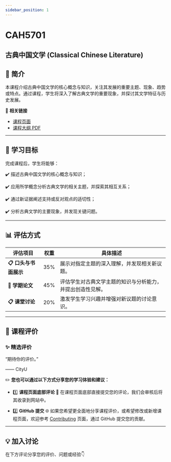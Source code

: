 ```yaml
---
sidebar_position: 1
---
```


# CAH5701
## 古典中国文学 (Classical Chinese Literature)

## **📘 简介**
本课程介绍古典中国文学的核心概念与知识，关注其发展的重要主题、现象、趋势或特点。通过课程，学生将深入了解古典文学的重要现象，并探讨其文学特征与历史发展。

🔗 **相关链接**
- [课程页面](https://www.cityu.edu.hk/catalogue/pg/202425/course/CAH5701.htm)
- [课程大纲 PDF](https://www.cityu.edu.hk/catalogue/pg/202425/course/CAH5701.pdf)

---

## **🎯 学习目标**

完成课程后，学生将能够：

✔️ 描述古典中国文学的核心概念与知识；

✔️ 应用所学概念分析古典文学的相关主题，并探索其相互关系；

✔️ 通过新证据阐述支持或反对观点的适切性；

✔️ 分析古典文学的主要现象，并发现关键问题。

---

## **📊 评估方式**

| **评估项目**          | **权重** | **具体描述**                                                                                       |
|----------------------|---------|---------------------------------------------------------------------------------------------------|
| **📋 口头与书面展示** | 35%     | 展示对指定主题的深入理解，并发现相关新议题。                                                          |
| **📂 学期论文**       | 45%     | 评估学生对古典文学主题的知识与分析能力，并提出创造性见解。                                              |
| **📋 课堂讨论**       | 20%     | 激发学生学习兴趣并增强对新议题的讨论意识。                                                             |

---

## **💬 课程评价**

### ✨ **精选评价**
<div className={commentStyles.commentBox}>
    <p className={commentStyles.commentText}>
        “期待你的评价。”
    </p>
    <p className={commentStyles.commentAuthor}>—— CityU</p>
</div>

✏️ **您也可以通过以下方式分享您的学习体验和建议：**

- 1️⃣ **课程页面底部评论**
💬 在课程页面底部直接提交您的评论，我们会审核后将其收录到网站中。

- 2️⃣ **GitHub 提交**
🌐 如果您希望更全面地分享课程评价，或希望修改或新增课程页面，欢迎参考 [Contributing](https://penjc.github.io/CityU/contributing) 页面，通过 GitHub 提交您的贡献。

---

## **💡 加入讨论**

在下方评论分享您的评价、问题或经验👇
<Utterances />
